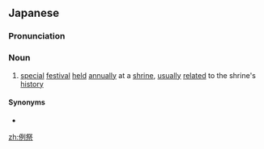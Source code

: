 ==Japanese==
{{wikipedia|lang=ja}}
{{ja-kanjitab|れい|さい|yomi=o}}

===Pronunciation===
{{ja-pron|れいさい|y=o}}

===Noun===
{{ja-noun|れいさい}}

# [[special]] [[festival]] [[held]] [[annually]] at a [[shrine]], [[usually]] [[related]] to the shrine's [[history]]

====Synonyms====
* {{ja-r|例大祭|れいたいさい}}

[[zh:例祭]]